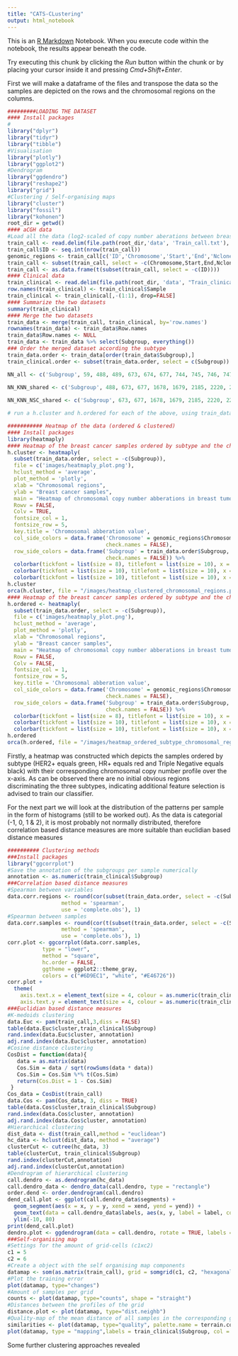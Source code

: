 ```yaml
---
title: "CATS-CLustering"
output: html_notebook
---
```


This is an [R Markdown](http://rmarkdown.rstudio.com) Notebook. When you execute code within the notebook, the results appear beneath the code. 

Try executing this chunk by clicking the *Run* button within the chunk or by placing your cursor inside it and pressing *Cmd+Shift+Enter*. 

First we will make a dataframe of the files and transpose the data so the samples are depicted on the rows and the chromosomal regions on the columns.

```r
#########LOADING THE DATASET
#### Install packages
#
library("dplyr")
library("tidyr")
library("tibble")
#Visualisation
library("plotly")
library("ggplot2")
#Dendrogram
library("ggdendro")
library("reshape2")
library("grid")
#Clustering / Self-organising maps
library("cluster")
library("fossil")
library("kohonen") 
root_dir = getwd()
#### aCGH data
#Load all the data (log2-scaled of copy number aberations between breast cancer subtypes)
train_call <- read.delim(file.path(root_dir,'data', 'Train_call.txt'), header = TRUE, sep='\t')
train_call$ID <- seq.int(nrow(train_call))
genomic_regions <- train_call[c('ID','Chromosome','Start','End','Nclone')]
train_call <- subset(train_call, select = -c(Chromosome,Start,End,Nclone))
train_call <- as.data.frame(t(subset(train_call, select = -c(ID))))
#### Clinical data
train_clinical <- read.delim(file.path(root_dir, 'data', "Train_clinical.txt"), header=TRUE, sep="\t")
row.names(train_clinical) <- train_clinical$Sample
train_clinical <- train_clinical[,-(1:1), drop=FALSE]
#### Summarize the two datasets
summary(train_clinical)
#### Merge the two datasets
train_data <- merge(train_call, train_clinical, by='row.names')
rownames(train_data) <- train_data$Row.names
train_data$Row.names <- NULL
train_data <- train_data %>% select(Subgroup, everything())
### Order the merged dataset according the subtype
train_data.order <- train_data[order(train_data$Subgroup),]
train_clinical.order <- subset(train_data.order, select = c(Subgroup))
```

```r
NN_all <- c('Subgroup', 59, 488, 489, 673, 674, 677, 744, 745, 746, 747, 818, 819, 820, 821, 843, 844, 847, 850, 1291, 1292, 1295, 1297, 1678, 1679, 1680, 2022, 2080, 2185, 2207, 2208, 2212, 2214, 2215, 2220, 2221, 2222, 2224, 2752)

NN_KNN_shared <- c('Subgroup', 488, 673, 677, 1678, 1679, 2185, 2220, 2221, 2222, 2224, 2752)
  
NN_KNN_NSC_shared <- c('Subgroup', 673, 677, 1678, 1679, 2185, 2220, 2221, 2224, 2752)

# run a h.cluster and h.ordered for each of the above, using train_data.order[, NN_all] / train_data.order[, NN_KNN_shared] / train_data.order[, NN_KNN_NSC_shared] as input data
```


```r
########### Heatmap of the data (ordered & clustered)
#### Install packages
library(heatmaply)
#### Heatmap of the breast cancer samples ordered by subtype and the chromosomal regions clustered based on hierarchical clustering with average linkage
h.cluster <- heatmaply(
  subset(train_data.order, select = -c(Subgroup)),
  file = c('images/heatmaply_plot.png'),
  hclust_method = 'average',
  plot_method = 'plotly',
  xlab = "Chromosomal regions",
  ylab = "Breast cancer samples",
  main = "Heatmap of chromosomal copy number abberations in breast tumours",
  Rowv = FALSE,
  Colv = TRUE,
  fontsize_col = 1,
  fontsize_row = 5,
  key.title = 'Chromosomal abberation value',
  col_side_colors = data.frame('Chromosome' = genomic_regions$Chromosome,
                               check.names = FALSE),
  row_side_colors = data.frame('Subgroup' = train_data.order$Subgroup, 
                               check.names = FALSE)) %>%
  colorbar(tickfont = list(size = 8), titlefont = list(size = 10), x = c(1), y=c(1), len = c(0.5), which = 1) %>%
  colorbar(tickfont = list(size = 10), titlefont = list(size = 10), x = c(1), y=c(0.25), len = c(0.25), which = 2) %>%
  colorbar(tickfont = list(size = 10), titlefont = list(size = 10), x = c(1), y=c(0.25), len = c(0.25), which = 3)
h.cluster
orca(h.cluster, file = "/images/heatmap_clustered_chromosomal_regions.png")
#### Heatmap of the breast cancer samples ordered by subtype and the chromosomal regions clustered based on hierarchical clustering with average linkage
h.ordered <- heatmaply(
  subset(train_data.order, select = -c(Subgroup)),
  file = c('images/heatmaply_plot.png'),
  hclust_method = 'average',
  plot_method = 'plotly',
  xlab = "Chromosomal regions",
  ylab = "Breast cancer samples",
  main = "Heatmap of chromosomal copy number abberations in breast tumours",
  Rowv = FALSE,
  Colv = FALSE,
  fontsize_col = 1,
  fontsize_row = 5,
  key.title = 'Chromosomal abberation value',
  col_side_colors = data.frame('Chromosome' = genomic_regions$Chromosome,
                               check.names = FALSE),
  row_side_colors = data.frame('Subgroup' = train_data.order$Subgroup,
                               check.names = FALSE)) %>%
  colorbar(tickfont = list(size = 8), titlefont = list(size = 10), x = c(1), y=c(1), len = c(0.5), which = 1) %>%
  colorbar(tickfont = list(size = 10), titlefont = list(size = 10), x = c(1), y=c(0.25), len = c(0.25), which = 2) %>%
  colorbar(tickfont = list(size = 10), titlefont = list(size = 10), x = c(1), y=c(0.25), len = c(0.25), which = 3)
h.ordered
orca(h.ordered, file = "/images/heatmap_ordered_subtype_chromosomal_regions.png")
```

Firstly, a heatmap was constructed which depicts the samples ordered by subtype (HER2+ equals green, HR+ equals red and Triple Negative equals black) with their corresponding chromosomal copy number profile over the x-axis. As can be observed there are no initial obvious regions discriminating the three subtypes, indicating additional feature selection is advised to train our classifier.

For the next part we will look at the distribution of the patterns per sample in the form of histograms (still to be worked out). As the data is categorial (-1, 0, 1 & 2), it is most probably not normally distributed, therefore correlation based distance measures are more suitable than euclidian based distance measures

```r
########## Clustering methods
###Install packages
library("ggcorrplot")
#Save the annotation of the subgroups per sample numerically
annotation <- as.numeric(train_clinical$Subgroup)
###Correlation based distance measures 
#Spearman between variables
data.corr.regions <- round(cor(subset(train_data.order, select = -c(Subgroup)),
                 method = 'spearman', 
                 use = 'complete.obs'), 1)
#Spearman between samples
data.corr.samples <- round(cor(t(subset(train_data.order, select = -c(Subgroup))), 
                 method = 'spearman', 
                 use = 'complete.obs'), 1)
corr.plot <- ggcorrplot(data.corr.samples,
           type = "lower",
           method = "square",
           hc.order = FALSE,
           ggtheme = ggplot2::theme_gray,
           colors = c("#6D9EC1", "white", "#E46726"))
corr.plot +
  theme(
    axis.text.x = element_text(size = 4, colour = as.numeric(train_clinical.order$Subgroup)),
    axis.text.y = element_text(size = 4, colour = as.numeric(train_clinical.order$Subgroup)))
###Euclidian based distance measures
#K-medoids clustering
data.Euc <- pam(train_call,3,diss = FALSE)
table(data.Euc$cluster,train_clinical$Subgroup)
rand.index(data.Euc$cluster, annotation)
adj.rand.index(data.Euc$cluster, annotation)
#Cosine distance clustering
CosDist = function(data){
   data = as.matrix(data)
   Cos.Sim = data / sqrt(rowSums(data * data))
   Cos.Sim = Cos.Sim %*% t(Cos.Sim)
   return(Cos.Dist = 1 - Cos.Sim)
 }
Cos_data = CosDist(train_call)
data.Cos <- pam(Cos_data, 3, diss = TRUE)
table(data.Cos$cluster,train_clinical$Subgroup)
rand.index(data.Cos$cluster, annotation)
adj.rand.index(data.Cos$cluster, annotation)
#Hierarchical clustering
dist_data <- dist(train_call,method = "euclidean")
hc_data <- hclust(dist_data, method = "average")
clusterCut <- cutree(hc_data, 3)
table(clusterCut, train_clinical$Subgroup)
rand.index(clusterCut,annotation)
adj.rand.index(clusterCut,annotation)
#Dendrogram of hierarchical clustering
call.dendro <- as.dendrogram(hc_data)
call.dendro_data <- dendro_data(call.dendro, type = "rectangle")
order.dend <- order.dendrogram(call.dendro)
dend_call.plot <- ggplot(call.dendro_data$segments) +
  geom_segment(aes(x = x, y = y, xend = xend, yend = yend)) +
  geom_text(data = call.dendro_data$labels, aes(x, y, label = label, colour = annotation ), hjust = 1, angle = 90, size = 2) +
  ylim(-10, 80)
print(dend_call.plot)
dendro.plot <- ggdendrogram(data = call.dendro, rotate = TRUE, labels = TRUE, theme_dendro = FALSE)
###Self-organising map
#Settings for the amount of grid-cells (c1xc2)
c1 = 5
c2 = 6
#Create a object with the self organising map components
datamap <- som(as.matrix(train_call), grid = somgrid(c1, c2, "hexagonal"), rlen=800)
#Plot the training error
plot(datamap, type="changes")
#Amount of samples per grid
counts <- plot(datamap, type="counts", shape = "straight")
#Distances between the profiles of the grid
distance.plot <- plot(datamap, type="dist.neighb")
#Quality-map of the mean distance of all samples in the corresponding grid cell
similarities <- plot(datamap, type="quality", palette.name = terrain.colors)
plot(datamap, type = "mapping",labels = train_clinical$Subgroup, col = annotation ,main = "mapping plot")
```

Some further clustering approaches revealed
